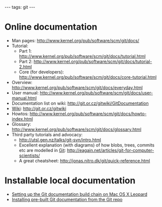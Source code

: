 ---
tags: git
---
= Online documentation =

* Man pages: http://www.kernel.org/pub/software/scm/git/docs/
* Tutorial:
** Part 1: http://www.kernel.org/pub/software/scm/git/docs/tutorial.html
** Part 2: http://www.kernel.org/pub/software/scm/git/docs/tutorial-2.html
** Core (for developers): http://www.kernel.org/pub/software/scm/git/docs/core-tutorial.html
* Overview: http://www.kernel.org/pub/software/scm/git/docs/everyday.html
* User manual: http://www.kernel.org/pub/software/scm/git/docs/user-manual.html
* Documentation list on wiki: http://git.or.cz/gitwiki/GitDocumentation
* [[Wiki]]: http://git.or.cz/gitwiki
* Howtos: http://www.kernel.org/pub/software/scm/git/docs/howto-index.html
* Glossary: http://www.kernel.org/pub/software/scm/git/docs/glossary.html
* Third party tutorials and advocacy:
** http://utsl.gen.nz/talks/git-svn/intro.html
** Excellent explanation (with diagrams) of how blobs, trees, commits etc are modelled in [[Git]]: http://eagain.net/articles/git-for-computer-scientists/
** A great cheatsheet: http://jonas.nitro.dk/git/quick-reference.html

= Installable local documentation =

* [[Setting up the Git documentation build chain on Mac OS X Leopard]]
* [[Installing pre-built Git documentation from the Git repo]]
